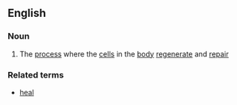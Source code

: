 ==English==
===Noun===
{{wikipedia}}
#The [[process]] where the [[cell]]s in the [[body]] [[regenerate]] and [[repair]]
===Related terms===
*[[heal]]